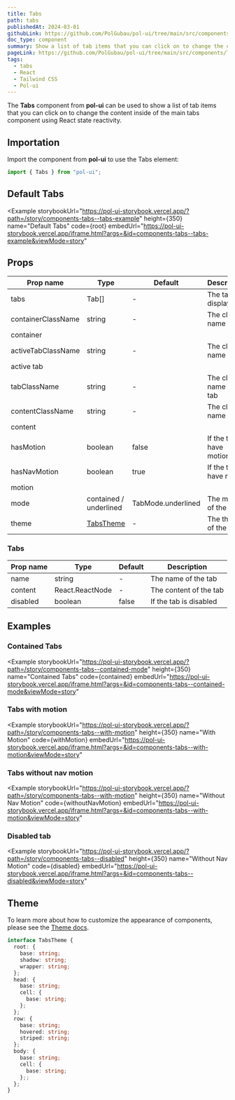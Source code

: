 ```yaml
---
title: Tabs
path: tabs
publishedAt: 2024-03-01
githubLink: https://github.com/PolGubau/pol-ui/tree/main/src/components/Tabs
doc_type: component
summary: Show a list of tab items that you can click on to change the content inside
pageLink: https://github.com/PolGubau/pol-ui/tree/main/src/components/Tabs
tags:
  - tabs
  - React
  - Tailwind CSS
  - Pol-ui
---
```







The **Tabs** component from **pol-ui** can be used to show a list of tab items that you can click on to change the content inside of the main tabs component using React state reactivity.

## Importation

Import the component from **pol-ui** to use the Tabs element:

```jsx
import { Tabs } from "pol-ui";
```

## Default Tabs

<Example
  storybookUrl="https://pol-ui-storybook.vercel.app/?path=/story/components-tabs--tabs-example"
  height={350}
  name="Default Tabs"
  code={root}
  embedUrl="https://pol-ui-storybook.vercel.app/iframe.html?args=&id=components-tabs--tabs-example&viewMode=story"
>
  <RootCode />
</Example>

## Props

| Prop name          | Type                   | Default            | Description               |
| ------------------ | ---------------------- | ------------------ | ------------------------- |
| tabs               | Tab[]                  | -                  | The tabs to display       |
| containerClassName | string                 | -                  | The class name of the     |
| container          |
| activeTabClassName | string                 | -                  | The class name of the     |
| active tab         |
| tabClassName       | string                 | -                  | The class name of the tab |
| contentClassName   | string                 | -                  | The class name of the     |
| content            |
| hasMotion          | boolean                | false              | If the tabs have motion   |
| hasNavMotion       | boolean                | true               | If the tabs have nav      |
| motion             |
| mode               | contained / underlined | TabMode.underlined | The mode of the tabs      |
| theme              | [TabsTheme](#theme)    | -                  | The theme of the tabs     |

### Tabs

| Prop name | Type            | Default | Description            |
| --------- | --------------- | ------- | ---------------------- |
| name      | string          | -       | The name of the tab    |
| content   | React.ReactNode | -       | The content of the tab |
| disabled  | boolean         | false   | If the tab is disabled |

## Examples

### Contained Tabs

<Example
  storybookUrl="https://pol-ui-storybook.vercel.app/?path=/story/components-tabs--contained-mode"
  height={350}
  name="Contained Tabs"
  code={contained}
  embedUrl="https://pol-ui-storybook.vercel.app/iframe.html?args=&id=components-tabs--contained-mode&viewMode=story"
>
  <ContainedCode />
</Example>

### Tabs with motion

<Example
  storybookUrl="https://pol-ui-storybook.vercel.app/?path=/story/components-tabs--with-motion"
  height={350}
  name="With Motion"
  code={withMotion}
  embedUrl="https://pol-ui-storybook.vercel.app/iframe.html?args=&id=components-tabs--with-motion&viewMode=story"
>
  <WithMotionCode />
</Example>

### Tabs without nav motion

<Example
  storybookUrl="https://pol-ui-storybook.vercel.app/?path=/story/components-tabs--with-motion"
  height={350}
  name="Without Nav Motion"
  code={withoutNavMotion}
  embedUrl="https://pol-ui-storybook.vercel.app/iframe.html?args=&id=components-tabs--with-motion&viewMode=story"
>
  <WithoutNavMotionCode />
</Example>

### Disabled tab

<Example
  storybookUrl="https://pol-ui-storybook.vercel.app/?path=/story/components-tabs--disabled"
  height={350}
  name="Without Nav Motion"
  code={disabled}
  embedUrl="https://pol-ui-storybook.vercel.app/iframe.html?args=&id=components-tabs--disabled&viewMode=story"
>
  <DisabledCode />
</Example>

## Theme

To learn more about how to customize the appearance of components, please see the [Theme docs](/docs/theming).

```ts
interface TabsTheme {
  root: {
    base: string;
    shadow: string;
    wrapper: string;
  };
  head: {
    base: string;
    cell: {
      base: string;
    };
  };
  row: {
    base: string;
    hovered: string;
    striped: string;
  };
  body: {
    base: string;
    cell: {
      base: string;
    };;
  };
}
```
